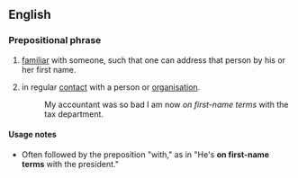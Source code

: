==English==

===Prepositional phrase===
{{en-PP}}

# [[familiar]] with someone, such that one can address that person by his or her first name.
# {{lb|en|by extension|humorous}} in regular [[contact]] with a person or [[organisation]].
#: My accountant was so bad I am now ''on first-name terms'' with the tax department.

====Usage notes====
* Often followed by the preposition "with," as in "He's '''on first-name terms''' with the president."